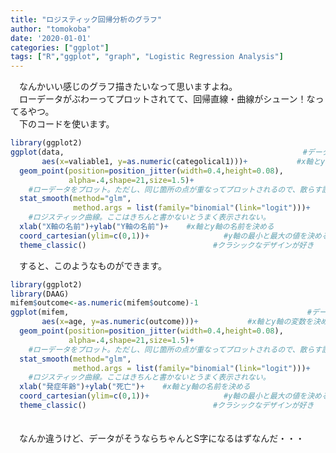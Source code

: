 ```yaml
---
title: "ロジスティック回帰分析のグラフ"
author: "tomokoba"
date: '2020-01-01'
categories: ["ggplot"]
tags: ["R","ggplot", "graph", "Logistic Regression Analysis"]
---
```


<style>
  @import url(https://fonts.googleapis.com/earlyaccess/notosansjapanese.css);
</style>
<style>
  @import url(https://fonts.googleapis.com/css?family=Lato:400,900);
</style>



　なんかいい感じのグラフ描きたいなって思いますよね。<br>
　ローデータがぶわーってプロットされてて、回帰直線・曲線がシューン！なってるやつ。<br>
　下のコードを使います。
　
```r
library(ggplot2)
ggplot(data,                                                  　　#データを入れる
       aes(x=valiable1, y=as.numeric(categolical1)))+　　　　 　　#x軸とy軸の変数を決める
  geom_point(position=position_jitter(width=0.4,height=0.08), 　　
             alpha=.4,shape=21,size=1.5)+
    #ローデータをプロット。ただし、同じ箇所の点が重なってプロットされるので、散らす設定する
  stat_smooth(method="glm",
              method.args = list(family="binomial"(link="logit")))+  
    #ロジスティック曲線。ここはきちんと書かないとうまく表示されない。
  xlab("X軸の名前")+ylab("Y軸の名前")+    #x軸とy軸の名前を決める
  coord_cartesian(ylim=c(0,1))+　　　　　　　　　　#y軸の最小と最大の値を決める
  theme_classic()　　　　　　　　　　　　　　　　　#クラシックなデザインが好き
```

　すると、このようなものができます。<br>

```r
library(ggplot2)
library(DAAG)
mifem$outcome<-as.numeric(mifem$outcome)-1
ggplot(mifem,                                                  　　#データを入れる
       aes(x=age, y=as.numeric(outcome)))+　　　　 　　#x軸とy軸の変数を決める
  geom_point(position=position_jitter(width=0.4,height=0.08), 　　
             alpha=.4,shape=21,size=1.5)+
    #ローデータをプロット。ただし、同じ箇所の点が重なってプロットされるので、散らす設定する
  stat_smooth(method="glm",
              method.args = list(family="binomial"(link="logit")))+  
    #ロジスティック曲線。ここはきちんと書かないとうまく表示されない。
  xlab("発症年齢")+ylab("死亡")+    #x軸とy軸の名前を決める
  coord_cartesian(ylim=c(0,1))+　　　　　　　　　　#y軸の最小と最大の値を決める
  theme_classic()　　　　　　　　　　　　　　　　　#クラシックなデザインが好き
```
　
　<br>
　なんか違うけど、データがそうならちゃんとS字になるはずなんだ・・・
　
　